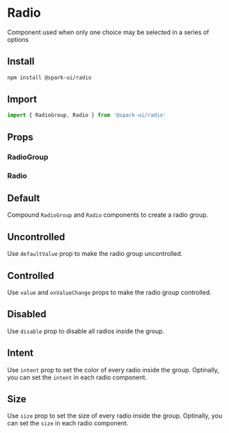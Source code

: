 


<Meta of={RadioStories} />

# Radio

Component used when only one choice may be selected in a series of options

## Install

```sh
npm install @spark-ui/radio
```

## Import

```ts
import { RadioGroup, Radio } from '@spark-ui/radio'
```

## Props

### RadioGroup

<ArgTypes of={RadioGroup} />

### Radio

<ArgTypes of={Radio} />

## Default

Compound `RadioGroup` and `Radio` components to create a radio group.

<Canvas of={RadioStories.Default} />

## Uncontrolled

Use `defaultValue` prop to make the radio group uncontrolled.

<Canvas of={RadioStories.Uncontrolled} />

## Controlled

Use `value` and `onValueChange` props to make the radio group controlled.

<Canvas of={RadioStories.Controlled} />

## Disabled

Use `disable` prop to disable all radios inside the group.

<Canvas of={RadioStories.Disabled} />

## Intent

Use `intent` prop to set the color of every radio inside the group. Optinally, you can set the `intent` in each radio component.

<Canvas of={RadioStories.Intent} />

## Size

Use `size` prop to set the size of every radio inside the group. Optinally, you can set the `size` in each radio component.

<Canvas of={RadioStories.Size} />
